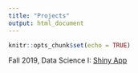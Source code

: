```yaml
---
title: "Projects"
output: html_document
---
```


```r
knitr::opts_chunk$set(echo = TRUE)
```

Fall 2019, Data Science I: [Shiny App](https://karcam19.shinyapps.io/ds1_midterm/)


